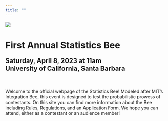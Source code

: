 ```yaml
---
title: ""
---
```


![](Images/Logos_Icons/main.png)

# **First Annual Statistics Bee**

<p style = "font-size: 20px"><b>Saturday, April 8, 2023 at 11am <br />
University of California, Santa Barbara</b></p>

<br />

Welcome to the official webpage of the Statistics Bee! Modeled after MIT's Integration Bee, this event is designed to test the probabilistic prowess of contestants. On this site you can find more information about the Bee including Rules, Regulations, and an Application Form. We hope you can attend, either as a contestant or an audience member!
